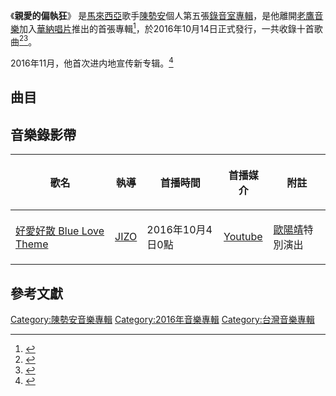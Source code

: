 {{Infobox Album
| Name  = 親愛的偏執狂
| Type  = 專輯
| Cover  = 
| Artist  = [[陳勢安|陳勢安]]
| Released   = 2016年10月14日<ref name=FIVEMUSIC>{{cite web|title=陳勢安/親愛的偏執狂|url=http://www.5music.com.tw/CDList-C.asp?cdno=437475678644|publisher=五大唱片|accessdate=2016-10-19|language=zh-tw|archive-date=2019-07-23|archive-url=https://web.archive.org/web/20190723062608/http://www.5music.com.tw/CDList-C.asp?cdno=437475678644|dead-url=no}}</ref>
| Recorded  = 2016年
| Genre = [[華語流行音樂|華語流行音樂]]
| Length = 45分24秒
| Label = [[華納音樂_(台灣)|華納唱片]]
| Producer =
| Last album = [[非你不可|非你不可]]<br />(2013年)
| This album = '''親愛的偏執狂'''<br />(2016年)
| Next album = [[壞掉的我們|壞掉的我們]]<br />(2018年)
}}
《'''親愛的偏執狂'''》 是[[馬來西亞|馬來西亞]]歌手[[陳勢安|陳勢安]]個人第五張[[錄音室專輯|錄音室專輯]]，是他離開[[老鷹音樂|老鷹音樂]]加入[[華納音樂_(台灣)|華納唱片]]推出的首張專輯<ref>{{cite news |title=陈势安举办生日音乐会 昔日老战友朱俐静惊喜现身 |url=https://ent.huanqiu.com/article/9CaKrnK3ffX |accessdate=2021-12-27 |work=ent.huanqiu.com}}</ref>，於2016年10月14日正式發行，一共收錄十首歌曲<ref>{{cite news|url=http://ent.ltn.com.tw/news/breakingnews/1846028|author=張釔泠|title=看到他就會分手 陳勢安揪女打槍|newspaper=[[自由時報|自由時報]]|date=2016-10-04|accessdate=2016-10-19|archive-date=2019-10-23|archive-url=https://web.archive.org/web/20191023064616/https://ent.ltn.com.tw/news/breakingnews/1846028|dead-url=no}}</ref><ref>{{cite news |title=陈势安北京举办媒体见面会 携新专辑“偏执”重生_综艺_央视网(cctv.com) |url=http://ent.cctv.com/2016/12/01/ARTIiXYhXdqUTkiX3wNe0Cf4161201.shtml |accessdate=2021-12-27 |work=ent.cctv.com}}</ref>。

2016年11月，他首次进内地宣传新专辑。<ref>{{cite news |title=陈势安在线演唱会30日登陆陌陌直播-中新网 |url=https://www.chinanews.com.cn/yl/2016/11-28/8076680.shtml |accessdate=2021-12-27 |work=www.chinanews.com.cn}}</ref>

==曲目==
{{Tracklist
| total_length = 45:24

| longnote_column = yes
| music_credits = yes
| lyrics_credits = yes
| arranger_credits = yes
| producer_credits = yes

| title1 = 好愛好散
| music1 = [[覃嘉健|覃嘉健]]
| lyrics1 = [[馬嵩惟|馬嵩惟]]
| arranger1 = [[Kenn_C|Kenn C]]
| producer1 = [[柯貴民|柯貴民]]
| longnote1 = 韓國電視劇《[[Doctors醫生們|Doctors醫生們]]》片頭曲<br />韓國電視劇《[[W兩個世界|W兩個世界]]》片尾曲<br />首波主打
| length1 = 4:43

| title2 = 俱傷
| music2 = [[都智文|都智文]]
| lyrics2 = [[葛大為|葛大為]]
| arranger2 = 都智文
| producer2 = 都智文
| longnote2 = 
| length2 = 3:32

| title3 = 敗將
| music3 = [[文穎秋|文穎秋]]
| lyrics3 = [[陳天佑|陳天佑]]
| arranger3 = [[陳飛午|陳飛午]]
| producer3 = 柯貴民
| longnote3 = 第二主打
| length3 = 4:39

| title4 = 練習愛情<ref>{{cite news |title=陈势安《练习爱情》唱出如何从爱情中学习 MV拍摄太入戏忍不住想起往日情_综艺_央视网(cctv.com) |url=http://ent.cctv.com/2016/11/01/ARTIpEOt21rCkrHJPAoZIJOt161101.shtml |accessdate=2021-12-27 |work=ent.cctv.com}}</ref>
| music4 = [[生命樹樂團|小王子]]
| lyrics4 = [[吳易緯|吳易緯]]
| arranger4 =
| producer4 = 
| longnote4 = 第三主打
| length4 = 4:43

| title5 = 夏戀
| music5 = [[Daniel_Kim|Daniel Kim]]
| lyrics5 = 吳易緯
| arranger5 = 
| producer5 = 
| longnote5 = 
| length5 = 3:30

| title6 = 天天情人節 
| music6 = [[嚴曉蕾|嚴曉蕾]]
| lyrics6 = [[徐世珍|徐世珍]]<br>[[吳輝福|吳輝福]]
| arranger6 = 
| producer6 = 
| longnote6 = 第四主打
| length6 = 3:26

| title7 = 嘿 親愛的
| music7 = 都智文
| lyrics7 = [[淺紫|淺紫]]
| arranger7 = 都智文
| producer7 = 都智文
| longnote7 = 
| length7 = 5:21

| title8 = 偏執狂
| music8 = [[Tarmo_Keranen|Tarmo Keranen]]<br />[[Ressu_Redford|Ressu Redford]]
| lyrics8 = 葛大為
| arranger8 = 
| producer8 = 
| longnote8 = 
| length8 = 3:28

| title9 = 不要廢話了
| music9 = 都智文
| lyrics9 = 淺紫<br />陳天佑<br />都智文
| arranger9 = 都智文
| producer9 = 都智文
| longnote9 = 
| length9 = 3:52

| title10 = 不公平
| music10 = 覃嘉健
| lyrics10 = [[姚若龍|姚若龍]]
| arranger10 = [[Derek_Chua|蔡明耀]]
| producer10 = 柯貴民
| longnote10 = 
| length10 = 4:11

}}

==音樂錄影帶==
{| class="wikitable"
! 歌名 !! 執導 !! 首播時間 !! 首播媒介 !! 附註 
|-
|[https://www.youtube.com/watch?v=PCCoDZ0fkV8 好愛好散 Blue Love Theme] {{Wayback|url=https://www.youtube.com/watch?v=PCCoDZ0fkV8 |date=20201219234104 }}||[[JIZO|JIZO]]||2016年10月4日0點||[[Youtube|Youtube]]|| [[歐陽靖|歐陽靖]]特別演出
|}

==參考文獻==
<references/>

[[Category:陳勢安音樂專輯|Category:陳勢安音樂專輯]]
[[Category:2016年音樂專輯|Category:2016年音樂專輯]]
[[Category:台灣音樂專輯|Category:台灣音樂專輯]]